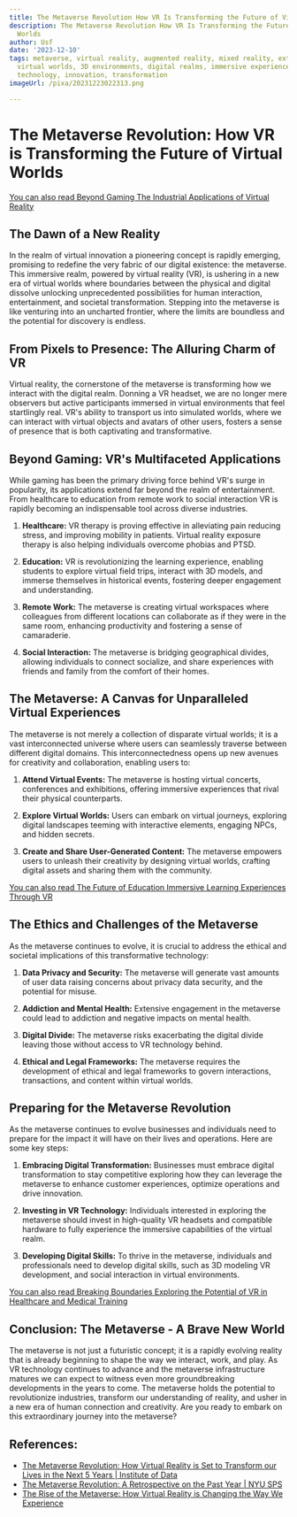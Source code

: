 ```yaml
---
title: The Metaverse Revolution How VR Is Transforming the Future of Virtual Worlds
description: The Metaverse Revolution How VR Is Transforming the Future of Virtual
  Worlds
author: Usf
date: '2023-12-10'
tags: metaverse, virtual reality, augmented reality, mixed reality, extended reality,
  virtual worlds, 3D environments, digital realms, immersive experiences, future of
  technology, innovation, transformation
imageUrl: /pixa/20231223022313.png

---
```

# **The Metaverse Revolution: How VR is Transforming the Future  of Virtual Worlds**

[You can also read Beyond Gaming The Industrial Applications of Virtual Reality](Beyond%20Gaming%20The%20Industrial%20Applications%20of%20Virtual%20Reality)


## The Dawn of  a New Reality

In the realm of virtual innovation  a pioneering concept is rapidly emerging, promising to redefine the very fabric  of our digital existence: the metaverse. This immersive realm, powered by virtual reality (VR), is ushering in a new era of virtual worlds where boundaries between the physical  and  digital dissolve unlocking unprecedented possibilities for human interaction, entertainment, and societal transformation.  Stepping into the metaverse is like venturing into  an uncharted frontier, where the  limits are boundless  and the potential for discovery  is endless.

## From Pixels to Presence: The Alluring Charm of VR

Virtual reality, the cornerstone of the  metaverse is transforming how we interact with the  digital realm. Donning a VR headset, we  are no longer mere observers but active participants immersed in virtual  environments that feel startlingly real. VR's ability to transport us  into simulated worlds,  where we can interact with virtual objects  and avatars of other users, fosters a sense of presence that is both captivating and transformative.

## Beyond  Gaming: VR's Multifaceted Applications

While gaming has been the primary driving force behind VR's surge in popularity, its applications  extend  far beyond the realm of entertainment. From healthcare to education  from remote work to social interaction VR is rapidly becoming an indispensable tool across diverse industries.

1.  **Healthcare:** VR therapy  is proving effective in alleviating pain reducing stress, and improving mobility in patients.  Virtual reality exposure therapy is also helping individuals overcome phobias and PTSD.

2. **Education:**  VR is revolutionizing the learning experience, enabling students  to  explore virtual field trips, interact  with 3D models, and immerse themselves in historical events, fostering deeper engagement and understanding.

3. **Remote Work:** The metaverse is creating  virtual workspaces where colleagues  from different locations can  collaborate as if  they were in the same  room, enhancing productivity and fostering a sense of camaraderie.

4. **Social Interaction:** The metaverse is bridging geographical divides, allowing individuals to connect socialize, and share  experiences with friends and family from  the comfort of their homes.

## The Metaverse: A Canvas for Unparalleled Virtual  Experiences

The metaverse is not merely a collection of disparate  virtual worlds; it is a vast interconnected universe where users can seamlessly  traverse between different digital domains. This interconnectedness opens up new avenues for creativity  and collaboration, enabling users to:

1. **Attend Virtual Events:** The metaverse is hosting virtual concerts, conferences  and exhibitions, offering immersive experiences that rival their physical counterparts.

2. **Explore Virtual Worlds:** Users can embark on virtual journeys, exploring digital landscapes teeming with interactive elements, engaging  NPCs, and hidden secrets.

3. **Create and Share User-Generated Content:** The metaverse  empowers users  to unleash their creativity  by  designing virtual worlds, crafting digital assets  and sharing them  with the community.

[You can also read The Future of Education Immersive Learning Experiences Through VR](The%20Future%20of%20Education%20Immersive%20Learning%20Experiences%20Through%20VR)


## The Ethics and Challenges of the Metaverse

As the metaverse continues to evolve, it is crucial to address the ethical and societal implications of this transformative technology:

1. **Data Privacy and Security:** The metaverse will generate vast amounts of user data raising concerns  about  privacy data security, and the potential  for misuse.

2. **Addiction and Mental Health:** Extensive engagement in the metaverse could lead to addiction and negative  impacts on mental health.

3. **Digital Divide:** The metaverse  risks exacerbating the digital divide leaving  those without access to VR  technology behind.

4. **Ethical and Legal Frameworks:** The metaverse requires the development of ethical and legal frameworks to govern interactions, transactions, and content within virtual worlds.

## Preparing for the Metaverse Revolution

As the metaverse continues to evolve businesses and individuals need to prepare for the impact it  will have on their  lives and operations. Here are some key steps:

1. **Embracing Digital Transformation:** Businesses must embrace digital transformation to stay competitive exploring how they can leverage  the metaverse to enhance  customer experiences, optimize  operations and drive innovation.

2. **Investing in VR Technology:** Individuals interested in exploring the metaverse should invest in high-quality VR headsets and  compatible hardware  to fully experience  the immersive capabilities of the virtual realm.

3. **Developing Digital Skills:** To thrive in the metaverse, individuals and professionals need to  develop  digital skills, such as 3D  modeling VR development, and social interaction in virtual environments.

[You can also read Breaking Boundaries Exploring the Potential of  VR in Healthcare and Medical Training](Breaking%20Boundaries%20Exploring%20the%20Potential%20of%20VR%20in%20Healthcare%20and%20Medical%20Training)


## Conclusion: The Metaverse - A Brave New World

The metaverse is not  just  a futuristic concept;  it is a  rapidly evolving reality that is  already beginning to shape the way we  interact, work, and play. As VR technology continues to advance and the metaverse infrastructure matures we can expect to  witness even more groundbreaking developments in the years to come. The metaverse holds the potential to revolutionize industries, transform our  understanding  of reality, and usher in  a new era of human connection and creativity. Are you ready to  embark on this  extraordinary  journey into the metaverse?

## References:
- [The Metaverse Revolution: How Virtual Reality is Set to Transform our Lives in the Next 5 Years | Institute of Data](https://www.institutedata.com/us/blog/the-metaverse-revolution/)
- [The Metaverse Revolution: A Retrospective on the Past Year | NYU SPS](https://www.sps.nyu.edu/homepage/emerging-technologies-collaborative/blog/2023/the-metaverse-revolution-a-retrospective-on-the-past-year.html)
- [The Rise of the Metaverse: How Virtual Reality is Changing the Way We Experience](https://www.linkedin.com/pulse/rise-metaverse-how-virtual-reality-changing-way-we-komal-fatima)
